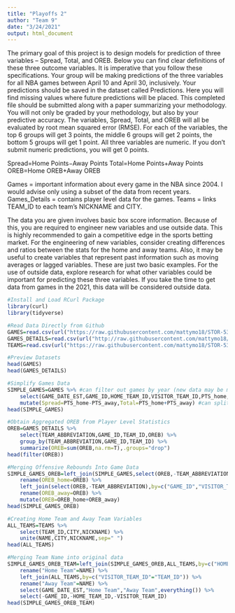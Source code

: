 ---
title: "Playoffs 2"
author: "Team 9"
date: "3/24/2021"
output: html_document
---

The primary goal of this project is to design models for prediction of three variables – Spread, Total, and OREB. Below you can find clear definitions of these three outcome variables. It is imperative that you follow these specifications. Your group will be making predictions of the three variables for all NBA games between April 10 and April 30, inclusively. Your predictions should be saved in the dataset called Predictions. Here you will find missing values where future predictions will be placed. This completed file should be submitted along with a paper summarizing your methodology. You will not only be graded by your methodology, but also by your predictive accuracy. The variables, Spread, Total, and OREB will all be evaluated by root mean squared error (RMSE). For each of the variables, the top 6 groups will get 3 points, the middle 6 groups will get 2 points, the bottom 5 groups will get 1 point. All three variables are numeric. If you don’t submit numeric predictions, you will get 0 points.

Spread=Home Points−Away Points
Total=Home Points+Away Points
OREB=Home OREB+Away OREB

Games = important information about every game in the NBA since 2004. I would advise only using a subset of the data from recent years.
Games_Details = contains player level data for the games.
Teams = links TEAM_ID to each team’s NICKNAME and CITY.

The data you are given involves basic box score information. Because of this, you are required to engineer new variables and use outside data. This is highly recommended to gain a competitive edge in the sports betting market. For the engineering of new variables, consider creating differences and ratios between the stats for the home and away teams. Also, it may be useful to create variables that represent past information such as moving averages or lagged variables. These are just two basic examples. For the use of outside data, explore research for what other variables could be important for predicting these three variables. If you take the time to get data from games in the 2021, this data will be considered outside data.


```{r}
#Install and Load RCurl Package
library(curl)
library(tidyverse)
```

```{r}
#Read Data Directly from Github
GAMES=read.csv(url("https://raw.githubusercontent.com/mattymo18/STOR-538-Project2-2021/master/Source-Data/games.csv"))
GAMES_DETAILS=read.csv(url("http://raw.githubusercontent.com/mattymo18/STOR-538-Project2-2021/master/Source-Data/games_details.csv"))
TEAMS=read.csv(url("https://raw.githubusercontent.com/mattymo18/STOR-538-Project2-2021/master/Source-Data/teams.csv"))
```

```{r}
#Preview Datasets
head(GAMES)
head(GAMES_DETAILS)
```

```{r}
#Simplify Games Data
SIMPLE_GAMES=GAMES %>% #can filter out games by year (new data may be more relevant) #filter(between(GAME_DATE_EST,__,__))
    select(GAME_DATE_EST,GAME_ID,HOME_TEAM_ID,VISITOR_TEAM_ID,PTS_home,PTS_away) %>% #can add additional variables we deem necessary for predictions from the original GAMES dataset 
    mutate(Spread=PTS_home-PTS_away,Total=PTS_home+PTS_away) #can split up data variable using "Year"=as.numeric(strftime(Date,format="%Y")),etc. here or df%>%separate(date,sep="-",into=c("year","month","day")) following pipe operator on select() line; noted this because I saw we mentioned it in class, but I don't see much use for it unless we need to merge/join with data in that format of separate columns for the dates
head(SIMPLE_GAMES)
```

```{r}
#Obtain Aggregated OREB from Player Level Statistics
OREB=GAMES_DETAILS %>%
    select(TEAM_ABBREVIATION,GAME_ID,TEAM_ID,OREB) %>%
    group_by(TEAM_ABBREVIATION,GAME_ID,TEAM_ID) %>%
    summarize(OREB=sum(OREB,na.rm=T),.groups="drop")
head(filter(OREB))
```

```{r}
#Merging Offensive Rebounds Into Game Data
SIMPLE_GAMES_OREB=left_join(SIMPLE_GAMES,select(OREB,-TEAM_ABBREVIATION),by=c("GAME_ID","HOME_TEAM_ID"="TEAM_ID")) %>%
    rename(OREB_home=OREB) %>%
    left_join(select(OREB,-TEAM_ABBREVIATION),by=c("GAME_ID","VISITOR_TEAM_ID"="TEAM_ID")) %>%
    rename(OREB_away=OREB) %>%
    mutate(OREB=OREB_home+OREB_away)
head(SIMPLE_GAMES_OREB)
```

```{r}
#Creating Home Team and Away Team Variables
ALL_TEAMS=TEAMS %>%
    select(TEAM_ID,CITY,NICKNAME) %>%
    unite(NAME,CITY,NICKNAME,sep=" ")
head(ALL_TEAMS)
```

```{r}
#Merging Team Name into original data
SIMPLE_GAMES_OREB_TEAM=left_join(SIMPLE_GAMES_OREB,ALL_TEAMS,by=c("HOME_TEAM_ID"="TEAM_ID")) %>%
    rename("Home Team"=NAME) %>%
    left_join(ALL_TEAMS,by=c("VISITOR_TEAM_ID"="TEAM_ID")) %>%
    rename("Away Team"=NAME) %>%
    select(GAME_DATE_EST,"Home Team","Away Team",everything()) %>%
    select(-GAME_ID,-HOME_TEAM_ID,-VISITOR_TEAM_ID)
head(SIMPLE_GAMES_OREB_TEAM)
```

